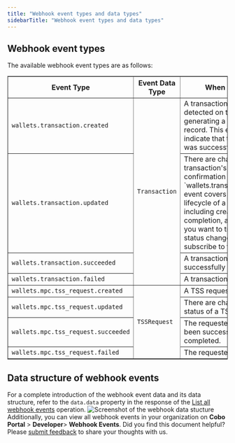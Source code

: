 ```yaml
---
title: "Webhook event types and data types"
sidebarTitle: "Webhook event types and data types"
---
```


## Webhook event types

The available webhook event types are as follows:

<table border="1">
  <thead>
    <tr>
      <th>Event Type</th>
      <th>Event Data Type</th>
      <th>When It Occurs</th>
    </tr>
  </thead>
  <tbody>
    <tr>
      <td><code>wallets.transaction.created</code></td>
      <td rowspan="4"><code>Transaction</code></td>
      <td>A transaction has been detected on the blockchain, generating a transaction record. This event does not indicate that the transaction was successful.</td>
    </tr>
    <tr>
      <td><code>wallets.transaction.updated</code></td>
      <td>There are changes to a transaction's status or confirmation numbers.<Note>The `wallets.transaction.updated` event covers the entire lifecycle of a transaction, including creation, completion, and failure. If you want to track every status change, you can subscribe to this event.</Note></td>
    </tr>
    <tr>
      <td><code>wallets.transaction.succeeded</code></td>
      <td>A transaction has been successfully completed.</td>
    </tr>
    <tr>
      <td><code>wallets.transaction.failed</code></td>
      <td>A transaction failed.</td>
    </tr>
    <tr>
      <td><code>wallets.mpc.tss_request.created</code></td>
      <td rowspan="4"><code>TSSRequest</code></td>
      <td>A TSS request is created.</td>
    </tr>
    <tr>
      <td><code>wallets.mpc.tss_request.updated</code></td>
      <td>There are changes to the status of a TSS request.</td>
    </tr>
    <tr>
      <td><code>wallets.mpc.tss_request.succeeded</code></td>
      <td>The requested action has been successfully completed.</td>
    </tr>
    <tr>
      <td><code>wallets.mpc.tss_request.failed</code></td>
      <td>The requested action failed.</td>
    </tr>
  </tbody>
</table>

## Data structure of webhook events           
For a complete introduction of the webhook event data and its data structure, refer to the `data.data` property in the response of the [List all webhook events](/v2/api-references/developers--webhooks/list-all-webhook-events) operation. 
![Screenshot of the webhook data stucture](/v2/images/guides/webhook_data_structure.png)
Additionally, you can view all webhook events in your organization on **Cobo Portal** > **Developer**> **Webhook Events**.
<Tip>Did you find this document helpful? Please [submit feedback](https://forms.zohopublic.com/cobo/form/DocumentFeedbackForm/formperma/QvLOhxJv1_JMsJ-1dleZ8Itb_7rzN-LtgvsDdxosoVI) to share your thoughts with us.</Tip>